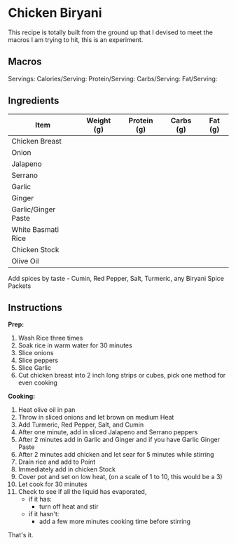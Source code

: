 # Chicken Biryani

This recipe is totally built from the ground up that I devised to meet the macros I am trying to hit, this is an experiment.

## Macros

Servings: 
Calories/Serving: 
Protein/Serving: 
Carbs/Serving: 
Fat/Serving: 

## Ingredients

| Item | Weight (g) | Protein (g) | Carbs (g) | Fat (g) |
| ----------- | ----------- | ----------- |	----------- | ----------- |
| Chicken Breast |  |  |  |  |
| Onion |  |  |  |  |
| Jalapeno |  |  |  |  |
| Serrano |  |  |  |  |
| Garlic |  |  |  |  |
| Ginger |  |  |  |  |
| Garlic/Ginger Paste |  |  |  |  |
| White Basmati Rice |  |  |  |  |
| Chicken Stock |  |  |  |  |
| Olive Oil |  |  |  |  |

Add spices by taste - Cumin, Red Pepper, Salt, Turmeric, any Biryani Spice Packets

## Instructions

**Prep:**
1. Wash Rice three times
2. Soak rice in warm water for 30 minutes
3. Slice onions
4. Slice peppers
5. Slice Garlic
6. Cut chicken breast into 2 inch long strips or cubes, pick one method for even cooking

**Cooking:**
1. Heat olive oil in pan
2. Throw in sliced onions and let brown on medium Heat
3. Add Turmeric, Red Pepper, Salt, and Cumin
4. After one minute, add in sliced Jalapeno and Serrano peppers
5. After 2 minutes add in Garlic and Ginger and if you have Garlic Ginger Paste
6. After 2 minutes add chicken and let sear for 5 minutes while stirring
7. Drain rice and add to Point
8. Immediately add in chicken Stock
9. Cover pot and set on low heat, (on a scale of 1 to 10, this would be a 3)
10. Let cook for 30 minutes
11. Check to see if all the liquid has evaporated, 
    - if it has: 
        - turn off heat and stir 
    - if it hasn't:
        - add a few more minutes cooking time before stirring

That's it.